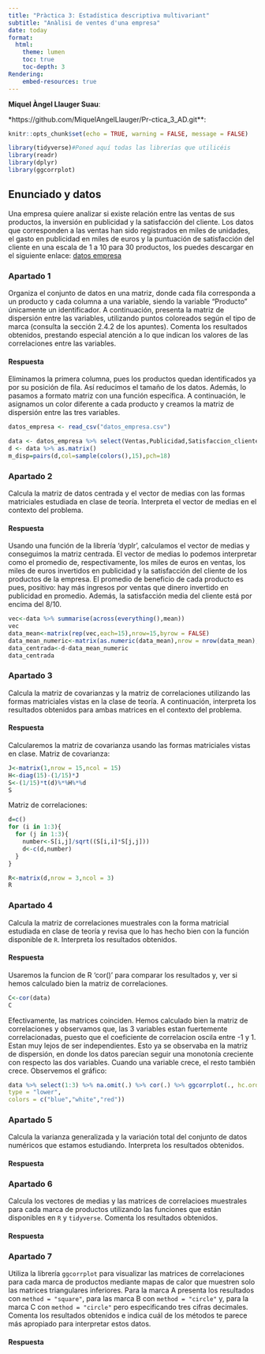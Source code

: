 ```yaml
---
title: "Pràctica 3: Estadística descriptiva multivariant"
subtitle: "Anàlisi de ventes d'una empresa"
date: today
format:
  html:
    theme: lumen
    toc: true
    toc-depth: 3
Rendering:
    embed-resources: true
---
```


**Miquel Àngel Llauger Suau**:

\*https://github.com/MiquelAngelLlauger/Pr-ctica_3_AD.git\*\*:

```r
knitr::opts_chunk$set(echo = TRUE, warning = FALSE, message = FALSE)
```

```r
library(tidyverse)#Poned aquí todas las librerías que utilicéis
library(readr)
library(dplyr)
library(ggcorrplot)
```

## Enunciado y datos

Una empresa quiere analizar si existe relación entre las ventas de sus productos, la inversión en publicidad y la satisfacción del cliente. Los datos que corresponden a las ventas han sido registrados en miles de unidades, el gasto en publicidad en miles de euros y la puntuación de satisfacción del cliente en una escala de 1 a 10 para 30 productos, los puedes descargar en el siguiente enlace: [datos empresa](https://github.com/igmuib/Practica_AD/blob/main/datos_empresa.csv)

### Apartado 1

Organiza el conjunto de datos en una matriz, donde cada fila corresponda a un producto y cada columna a una variable, siendo la variable "Producto" únicamente un identificador. A continuación, presenta la matriz de dispersión entre las variables, utilizando puntos coloreados según el tipo de marca (consulta la sección 2.4.2 de los apuntes). Comenta los resultados obtenidos, prestando especial atención a lo que indican los valores de las correlaciones entre las variables.

#### Respuesta

Eliminamos la primera columna, pues los productos quedan identificados ya por su posición de fila. Así reducimos el tamaño de los datos. Además, lo pasamos a formato matriz con una función específica. A continuación, le asignamos un color diferente a cada producto y creamos la matriz de dispersión entre las tres variables.

```r
datos_empresa <- read_csv("datos_empresa.csv")

data <- datos_empresa %>% select(Ventas,Publicidad,Satisfaccion_cliente)
d <- data %>% as.matrix() 
m_disp=pairs(d,col=sample(colors(),15),pch=18)

```

### Apartado 2

Calcula la matriz de datos centrada y el vector de medias con las formas matriciales estudiada en clase de teoría. Interpreta el vector de medias en el contexto del problema.

#### Respuesta

Usando una función de la librería 'dyplr', calculamos el vector de medias y conseguimos la matriz centrada. El vector de medias lo podemos interpretar como el promedio de, respectivamente, los miles de euros en ventas, los miles de euros invertidos en publicidad y la satisfacción del cliente de los productos de la empresa. El promedio de beneficio de cada producto es pues, positivo: hay más ingresos por ventas que dinero invertido en publicidad en promedio. Además, la satisfacción media del cliente está por encima del 8/10.

```r
vec<-data %>% summarise(across(everything(),mean))
vec
data_mean<-matrix(rep(vec,each=15),nrow=15,byrow = FALSE)
data_mean_numeric<-matrix(as.numeric(data_mean),nrow = nrow(data_mean),ncol = ncol(data_mean))
data_centrada<-d-data_mean_numeric
data_centrada

```

### Apartado 3

Calcula la matriz de covarianzas y la matriz de correlaciones utilizando las formas matriciales vistas en la clase de teoría. A continuación, interpreta los resultados obtenidos para ambas matrices en el contexto del problema.

#### Respuesta

Calcularemos la matriz de covarianza usando las formas matriciales vistas en clase. Matriz de covarianza:

```r
J<-matrix(1,nrow = 15,ncol = 15)
H<-diag(15)-(1/15)*J
S<-(1/15)*t(d)%*%H%*%d
S
```

Matriz de correlaciones:

```r
d=c()
for (i in 1:3){
  for (j in 1:3){
    number<-S[i,j]/sqrt((S[i,i]*S[j,j]))
    d<-c(d,number)
  }
}

R<-matrix(d,nrow = 3,ncol = 3)
R
```

### Apartado 4

Calcula la matriz de correlaciones muestrales con la forma matricial estudiada en clase de teoría y revisa que lo has hecho bien con la función disponible de `R`. Interpreta los resultados obtenidos.

#### Respuesta
Usaremos la funcion de R 'cor()' para comparar los resultados y, ver si hemos calculado bien la matriz de correlaciones.
```r
C<-cor(data)
C
```
Efectivamente, las matrices coinciden. Hemos calculado bien la matriz de correlaciones y observamos que, las 3 variables estan fuertemente correlacionadas, puesto que el coeficiente de correlacion oscila entre -1 y 1. Estan muy lejos de ser independientes. Esto ya se observaba en la matriz de dispersión, en donde los datos parecían seguir una monotonía creciente con respecto las dos variables. Cuando una variable crece, el resto también crece. Observemos el gráfico:
```r

data %>% select(1:3) %>% na.omit(.) %>% cor(.) %>% ggcorrplot(., hc.order = TRUE,                                                   method="square",
type = "lower", 
colors = c("blue","white","red"))
```

### Apartado 5

Calcula la varianza generalizada y la variación total del conjunto de datos numéricos que estamos estudiando. Interpreta los resultados obtenidos.


#### Respuesta

### Apartado 6

Calcula los vectores de medias y las matrices de correlacioes muestrales para cada marca de productos utilizando las funciones que están disponibles en `R` y `tidyverse`. Comenta los resultados obtenidos.

#### Respuesta

### Apartado 7

Utiliza la librería `ggcorrplot` para visualizar las matrices de correlaciones para cada marca de productos mediante mapas de calor que muestren solo las matrices triangulares inferiores. Para la marca A presenta los resultados con `method = "square"`, para las marca B con `method = "circle"` y, para la marca C con `method = "circle"` pero especificando tres cifras decimales. Comenta los resultados obtenidos e indica cuál de los métodos te parece más apropiado para interpretar estos datos.

#### Respuesta
